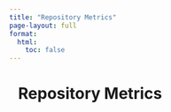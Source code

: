 ```yaml
---
title: "Repository Metrics"
page-layout: full
format:
  html:
    toc: false
---
```



<div id="metrics-root" style="max-width:1100px;margin:0 auto;padding:0 1rem 3rem 1rem;">
  <h1 style="margin-bottom:0.5rem;">Repository Metrics</h1>
</div>

<script>
(function(){
  const JSON_URL = "__METRICS_JSON_URL__";

  // 1) minimal guardrails (no external schema)
  const DISPLAY_ORDER = [
    'number_of_wsis',
    'number_of_images',
    'number_of_datasets',
    'cases_uploaded',
    'biological_beings',
    'specimens_uploaded',
    'blocks_uploaded',
    'number_of_stainings',
    'observations_uploaded',
    'annotation_files',
    'annotations_uploaded'
  ];
  const ALLOWED = new Set(DISPLAY_ORDER);

  const TITLE_MAP = {
    number_of_wsis: 'Whole-slide images',
    number_of_images: 'Images',
    number_of_datasets: 'Datasets',
    cases_uploaded: 'Cases uploaded',
    biological_beings: 'Biological beings',
    specimens_uploaded: 'Specimens uploaded',
    blocks_uploaded: 'Blocks uploaded',
    number_of_stainings: 'Stainings',
    observations_uploaded: 'Observations uploaded',
    annotation_files: 'Annotation files',
    annotations_uploaded: 'Annotations uploaded'
  };

  function el(tag, attrs={}, children=[]) {
    const n = document.createElement(tag);
    for (const [k,v] of Object.entries(attrs)) {
      if (k === 'class') n.className = v;
      else if (k === 'style') n.style.cssText = v;
      else n.setAttribute(k, v);
    }
    (Array.isArray(children) ? children : [children]).forEach(c => {
      if (c == null) return;
      if (typeof c === 'string') n.appendChild(document.createTextNode(c));
      else n.appendChild(c);
    });
    return n;
  }

  function fmt(n){
    try { return new Intl.NumberFormat(navigator.language||'en-US').format(n); }
    catch { return String(n); }
  }

  function sanitizeMetrics(raw){
    // Keep only allowed metrics; coerce/verify numbers; preserve display order
    const byName = new Map();
    (raw || []).forEach(m => {
      if (!m || typeof m.name !== 'string' || !ALLOWED.has(m.name)) return;
      const v = Number(m.value);
      if (!Number.isFinite(v)) return;
      byName.set(m.name, { name: m.name, value: v, unit: m.unit === 'count' ? 'count' : '' });
    });
    return DISPLAY_ORDER
      .map(k => byName.get(k))
      .filter(Boolean);
  }

  function render(data){
    const root = document.getElementById('metrics-root');
    root.innerHTML = '';

    // Show warning if no metrics data
    let metrics = sanitizeMetrics(data?.metrics);
    let noData = !metrics || metrics.length === 0;
    if (noData) {
      root.appendChild(el('div', {style:'border:1px solid #fecaca;background:#fef2f2;color:#7f1d1d;padding:12px;border-radius:10px;margin-bottom:1rem;'},
        'No data connected yet.'));
      // Fill with placeholders for all metrics
      metrics = DISPLAY_ORDER.map(name => ({ name, value: '—' }));
    } else {
      const updated = new Date(data?.generated_at || Date.now());
      root.appendChild(el('div', {style:'margin:.5rem 0 1rem; opacity:.75; font-size:.9rem;'},
        `Last updated: ${isNaN(updated) ? '—' : updated.toLocaleString()}`));
    }

    const grid = el('div', {style:'display:grid; gap:16px; grid-template-columns:repeat(auto-fill,minmax(220px,1fr));'});
    metrics.forEach(m => {
      const card = el('div', {style:'border:1px solid #e5e7eb; border-radius:14px; padding:18px; box-shadow:0 1px 2px rgba(0,0,0,.04);'});
      card.appendChild(el('div', {style:'font-weight:700; font-size:1.6rem; line-height:1.1;'}, m.value === '—' ? '—' : fmt(m.value)));
      card.appendChild(el('div', {style:'color:#64748b; margin-top:6px; font-size:.95rem;'}, TITLE_MAP[m.name] || m.name));
      grid.appendChild(card);
    });
    root.appendChild(grid);
  }

  function renderError(msg){
    // Show warning and placeholder cards if error
    render({ metrics: null });
  }

  fetch(JSON_URL, {cache:'no-store'})
    .then(r => { if(!r.ok) throw new Error(`Failed to fetch metrics data: HTTP ${r.status}`); return r.json(); })
    .then(render)
    .catch(err => renderError(err.message));
})();
</script>


